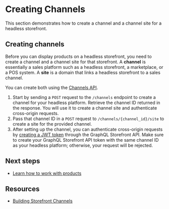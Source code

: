 # Creating Channels



This section demonstrates how to create a channel and a channel site for a headless storefront.

## Creating channels

Before you can display products on a headless storefront, you need to create a channel and a channel site for that storefront. A **channel** is essentially a sales platform such as a headless storefront, a marketplace, or a POS system. A **site** is a domain that links a headless storefront to a sales channel.

You can create both using the [Channels API](/docs/rest-management/channels).

1. Start by sending a `POST` request to the `/channels` endpoint to create a channel for your headless platform. Retrieve the channel ID returned in the response. You will use it to create a channel site and authenticate cross-origin requests.
2. Pass that channel ID in a `POST` request to `/channels/{channel_id}/site` to create a site for the provided channel.
3. After setting up the channel, you can authenticate cross-origin requests by [creating a JWT token](/docs/storefront-auth/tokens#create-a-token) through the GraphQL Storefront API. Make sure to create your GraphQL Storefront API token with the same channel ID as your headless platform; otherwise, your request will be rejected.

## Next steps

- [Learn how to work with products](/api-docs/storefronts/guide/products)

## Resources

- [Building Storefront Channels](/api-docs/channels/tutorials/storefront)
